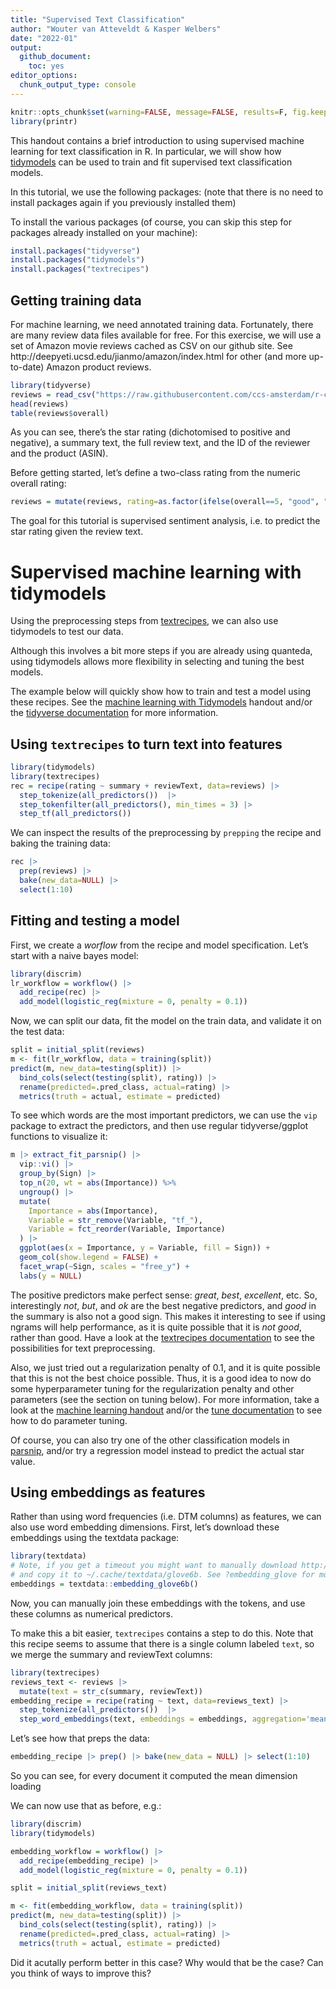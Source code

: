 ```yaml
---
title: "Supervised Text Classification"
author: "Wouter van Atteveldt & Kasper Welbers"
date: "2022-01"
output: 
  github_document:
    toc: yes
editor_options: 
  chunk_output_type: console
---
```


```r
knitr::opts_chunk$set(warning=FALSE, message=FALSE, results=F, fig.keep='none')
library(printr)
```

This handout contains a brief introduction to using supervised machine learning for text classification in R. 
In particular, we will show how [tidymodels](machine_learning.md) can be used
to train and fit supervised text classification models. 

In this tutorial, we use the following packages:
(note that there is no need to install packages again if you previously installed them)

To install the various packages (of course, you can skip this step for packages already installed on your machine):

```r
install.packages("tidyverse")
install.packages("tidymodels")
install.packages("textrecipes")
```


## Getting training data

For machine learning, we need annotated training data. Fortunately, there are many review data files available for free.
For this exercise, we will use a set of Amazon movie reviews cached as CSV on our github site. 
See http://deepyeti.ucsd.edu/jianmo/amazon/index.html for other (and more up-to-date) Amazon product reviews.

```r
library(tidyverse)
reviews = read_csv("https://raw.githubusercontent.com/ccs-amsterdam/r-course-material/master/data/reviews2.csv")
head(reviews)
table(reviews$overall)
```

As you can see, there's the star rating (dichotomised to positive and negative), a summary text, the full review text, and the ID of the reviewer and the product (ASIN). 

Before getting started, let's define a two-class rating from the numeric overall rating:

```r
reviews = mutate(reviews, rating=as.factor(ifelse(overall==5, "good", "bad")))
```

The goal for this tutorial is supervised sentiment analysis, i.e. to predict the star rating given the review text. 


# Supervised machine learning with tidymodels

Using the preprocessing steps from [textrecipes](https://textrecipes.tidymodels.org),
we can also use tidymodels to test our data.

Although this involves a bit more steps if you are already using quanteda, 
using tidymodels allows more flexibility in selecting and tuning the best models. 

The example below will quickly show how to train and test a model using these recipes.
See the [machine learning with Tidymodels](machine_learning.md) handout and/or the
[tidyverse documentation](https://tidyverse.org) for more information. 

## Using `textrecipes` to turn text into features

```r
library(tidymodels)
library(textrecipes)
rec = recipe(rating ~ summary + reviewText, data=reviews) |>
  step_tokenize(all_predictors())  |>
  step_tokenfilter(all_predictors(), min_times = 3) |>
  step_tf(all_predictors())
```

We can inspect the results of the preprocessing by `prepping` the recipe and baking the training data:

```r
rec |> 
  prep(reviews) |>
  bake(new_data=NULL) |> 
  select(1:10)
```


## Fitting and testing a model

First, we create a *worflow* from the recipe and model specification. 
Let's start with a naive bayes model:

```r
library(discrim)
lr_workflow = workflow() |>
  add_recipe(rec) |>
  add_model(logistic_reg(mixture = 0, penalty = 0.1))
```   

Now, we can split our data, fit the model on the train data, and validate it on the test data:

```r
split = initial_split(reviews)
m <- fit(lr_workflow, data = training(split))
predict(m, new_data=testing(split)) |>
  bind_cols(select(testing(split), rating)) |>
  rename(predicted=.pred_class, actual=rating) |>
  metrics(truth = actual, estimate = predicted)
```

To see which words are the most important predictors, we can use the `vip` package
to extract the predictors, and then use regular tidyverse/ggplot functions to visualize it:

```r
m |> extract_fit_parsnip() |>
  vip::vi() |> 
  group_by(Sign) |>
  top_n(20, wt = abs(Importance)) %>%
  ungroup() |>
  mutate(
    Importance = abs(Importance),
    Variable = str_remove(Variable, "tf_"),
    Variable = fct_reorder(Variable, Importance)
  ) |>
  ggplot(aes(x = Importance, y = Variable, fill = Sign)) +
  geom_col(show.legend = FALSE) +
  facet_wrap(~Sign, scales = "free_y") +
  labs(y = NULL)
```

The positive predictors make perfect sense: *great*, *best*, *excellent*, etc. 
So, interestingly *not*, *but*, and *ok* are the best negative predictors, and *good* in the summary is also not a good sign. 
This makes it interesting to see if using ngrams will help performance, as it is quite possible that it is *not good*, rather than good. 
Have a look at the [textrecipes documentation](https://textrecipes.tidymodels.org/reference/) to see the possibilities for text preprocessing.

Also, we just tried out a regularization penalty of 0.1, and it is quite possible that this is not the best choice possible.
Thus, it is a good idea to now do some hyperparameter tuning for the regularization penalty and other parameters (see the section on tuning below). For more information, take a look at the [machine learning handout](machine_learning.md) and/or the [tune documentation](https://tune.tidymodels.org/)
to see how to do parameter tuning. 

Of course, you can also try one of the other classification models in [parsnip](https://parsnip.tidymodels.org/),
and/or try a regression model instead to predict the actual star value. 


## Using embeddings as features

Rather than using word frequencies (i.e. DTM columns) as features, we can also use word embedding dimensions. 
First, let's download these embeddings using the textdata package:

```r
library(textdata)
# Note, if you get a timeout you might want to manually download http://nlp.stanford.edu/data/glove.6B.zip,
# and copy it to ~/.cache/textdata/glove6b. See ?embedding_glove for more info
embeddings = textdata::embedding_glove6b()
```

Now, you can manually join these embeddings with the tokens, and use these columns as numerical predictors. 

To make this a bit easier, `textrecipes` contains a step to do this. 
Note that this recipe seems to assume that there is a single column labeled `text`,
so we merge the summary and reviewText columns:

```r
library(textrecipes)
reviews_text <- reviews |>
  mutate(text = str_c(summary, reviewText))
embedding_recipe = recipe(rating ~ text, data=reviews_text) |>
  step_tokenize(all_predictors())  |>
  step_word_embeddings(text, embeddings = embeddings, aggregation='mean', keep_original_cols=FALSE) 
```

Let's see how that preps the data:

```r
embedding_recipe |> prep() |> bake(new_data = NULL) |> select(1:10)
```

So you can see, for every document it computed the mean dimension loading 

We can now use that as before, e.g.:

```r
library(discrim)
library(tidymodels)

embedding_workflow = workflow() |>
  add_recipe(embedding_recipe) |>
  add_model(logistic_reg(mixture = 0, penalty = 0.1))

split = initial_split(reviews_text)

m <- fit(embedding_workflow, data = training(split))
predict(m, new_data=testing(split)) |>
  bind_cols(select(testing(split), rating)) |>
  rename(predicted=.pred_class, actual=rating) |>
  metrics(truth = actual, estimate = predicted)
```

Did it acutally perform better in this case? Why would that be the case? Can you think of ways to improve this?

